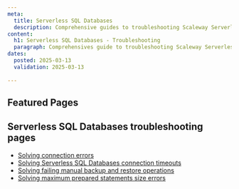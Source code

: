 ```yaml
---
meta:
  title: Serverless SQL Databases
  description: Comprehensive guides to troubleshooting Scaleway Serverless SQL Databases.
content:
  h1: Serverless SQL Databases - Troubleshooting
  paragraph: Comprehensives guide to troubleshooting Scaleway Serverless SQL Databases.
dates:
  posted: 2025-03-13
  validation: 2025-03-13
 
---
```



<ProductHeader
  productName="Serverless SQL Databases troubleshooting"
  productLogo="serverlessDB"
  description="Find resources for resolving issues with Scaleway Serverless SQL Databases."
/>

## Featured Pages

<Grid>
    <DefaultCard 
      title="Serverless SQL Databases FAQ"
      description="General info on Serverless SQL Databases"
      url="/serverless-sql-databases/faq/"
      label="See more"
    />
    <DefaultCard 
      title="Differences between Serverless Databases and postgreSQL"
      description="Known differences with default postgreSQL."
      url="/serverless-sql-databases/reference-content/known-differences/"
      label="See more"
    />
    <DefaultCard 
      title="Serverless SQL Databases overview" 
      description="Technical specifications of Serverless SQL Databases."
      url="/serverless-sql-databases/reference-content/serverless-sql-databases-overview/"
      label="See more"
    />
</Grid>

## Serverless SQL Databases troubleshooting pages 

- [Solving connection errors](/serverless-sql-databases/troubleshooting/connection-errors/)
- [Solving Serverless SQL Databases connection timeouts](/serverless-sql-databases/troubleshooting/connection-timeout/)
- [Solving failing manual backup and restore operations](/serverless-sql-databases/troubleshooting/failing-backup-restore/)
- [Solving maximum prepared statements size errors](/serverless-sql-databases/troubleshooting/maximum-prepared-statements-reached/)